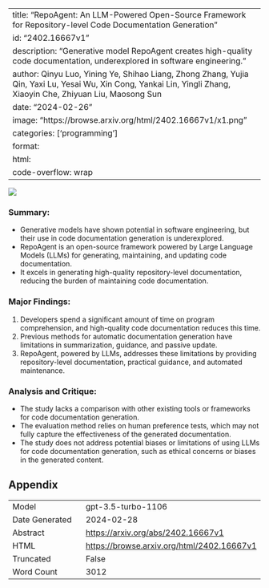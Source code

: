 
---
title: "RepoAgent: An LLM-Powered Open-Source Framework for Repository-level Code Documentation Generation"
id: "2402.16667v1"
description: "Generative model RepoAgent creates high-quality code documentation, underexplored in software engineering."
author: Qinyu Luo, Yining Ye, Shihao Liang, Zhong Zhang, Yujia Qin, Yaxi Lu, Yesai Wu, Xin Cong, Yankai Lin, Yingli Zhang, Xiaoyin Che, Zhiyuan Liu, Maosong Sun
date: "2024-02-26"
image: "https://browse.arxiv.org/html/2402.16667v1/x1.png"
categories: ['programming']
format:
  html:
    code-overflow: wrap
---

![](https://browse.arxiv.org/html/2402.16667v1/x1.png)

### Summary:
- Generative models have shown potential in software engineering, but their use in code documentation generation is underexplored.
- RepoAgent is an open-source framework powered by Large Language Models (LLMs) for generating, maintaining, and updating code documentation.
- It excels in generating high-quality repository-level documentation, reducing the burden of maintaining code documentation.

### Major Findings:
1. Developers spend a significant amount of time on program comprehension, and high-quality code documentation reduces this time.
2. Previous methods for automatic documentation generation have limitations in summarization, guidance, and passive update.
3. RepoAgent, powered by LLMs, addresses these limitations by providing repository-level documentation, practical guidance, and automated maintenance.

### Analysis and Critique:
- The study lacks a comparison with other existing tools or frameworks for code documentation generation.
- The evaluation method relies on human preference tests, which may not fully capture the effectiveness of the generated documentation.
- The study does not address potential biases or limitations of using LLMs for code documentation generation, such as ethical concerns or biases in the generated content.

## Appendix

|          |          |
|----------|----------|
| Model     | gpt-3.5-turbo-1106       |
| Date Generated     | 2024-02-28       |
| Abstract | [https://arxiv.org/abs/2402.16667v1](https://arxiv.org/abs/2402.16667v1)        |
| HTML     | [https://browse.arxiv.org/html/2402.16667v1](https://browse.arxiv.org/html/2402.16667v1)       |
| Truncated       | False       |
| Word Count       | 3012       |